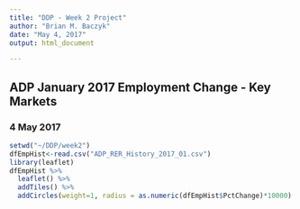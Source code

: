 ```yaml
---
title: "DDP - Week 2 Project"
author: "Brian M. Baczyk"
date: "May 4, 2017"
output: html_document 

---
```

## ADP January 2017 Employment Change - Key Markets
### 4 May 2017


```r
setwd("~/DDP/week2")
dfEmpHist<-read.csv("ADP_RER_History_2017_01.csv")
library(leaflet)
dfEmpHist %>%
  leaflet() %>%
  addTiles() %>% 
  addCircles(weight=1, radius = as.numeric(dfEmpHist$PctChange)*10000)

```

